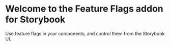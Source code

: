 
<Meta title="Introduction" />

# Welcome to the Feature Flags addon for Storybook

Use feature flags in your components, and control them from the Storybook UI.